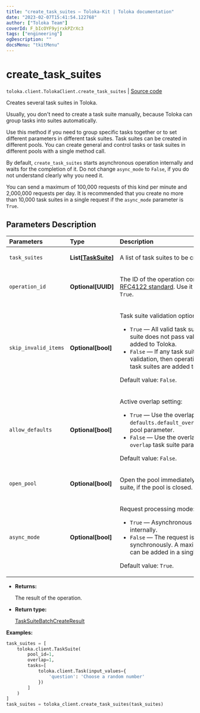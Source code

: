 ```yaml
---
title: "create_task_suites — Toloka-Kit | Toloka documentation"
date: "2023-02-07T15:41:54.122768"
author: ["Toloka Team"]
coverId: F_bIcOYF9yjrxkPZrXc3
tags: ["engineering"]
ogDescription: ""
docsMenu: "tkitMenu"
---
```


# create_task_suites
`toloka.client.TolokaClient.create_task_suites` | [Source code](https://github.com/Toloka/toloka-kit/blob/v1.1.3/src/client/__init__.py#L2492)

Creates several task suites in Toloka.

Usually, you don't need to create a task suite manually, because Toloka can group tasks into suites automatically.

Use this method if you need to group specific tasks together or to set different parameters in different task suites.
Task suites can be created in different pools. You can create general and control tasks or task suites in different pools with a single method call.

By default, `create_task_suites` starts asynchronous operation internally and waits for the completion of it. Do not
change `async_mode` to `False`, if you do not understand clearly why you need it.

You can send a maximum of 100,000 requests of this kind per minute and 2,000,000 requests per day.
It is recommended that you create no more than 10,000 task suites in a single request if the `async_mode` parameter is `True`.

## Parameters Description

| Parameters | Type | Description |
| :----------| :----| :-----------|
`task_suites`|**List\[[TaskSuite](/docs/toloka-kit/reference/toloka.client.task_suite.TaskSuite)\]**|<p>A list of task suites to be created.</p>
`operation_id`|**Optional\[UUID\]**|<p>The ID of the operation conforming to the [RFC4122 standard](https://tools.ietf.org/html/rfc4122). Use it if the `async_mode` is set to `True`.</p>
`skip_invalid_items`|**Optional\[bool\]**|<p>Task suite validation option:</p> <ul> <li>`True` — All valid task suites are added. If a task suite does not pass validation, then it is not added to Toloka.</li> <li>`False` — If any task suite does not pass validation, then operation is cancelled and no task suites are added to Toloka.</li> </ul> <p></p><p>Default value: `False`.</p>
`allow_defaults`|**Optional\[bool\]**|<p>Active overlap setting:</p> <ul> <li>`True` — Use the overlap that is set in the `defaults.default_overlap_for_new_task_suites` pool parameter.</li> <li>`False` — Use the overlap that is set in the `overlap` task suite parameter.</li> </ul> <p></p><p>Default value: `False`.</p>
`open_pool`|**Optional\[bool\]**|<p>Open the pool immediately after creating a task suite, if the pool is closed.</p>
`async_mode`|**Optional\[bool\]**|<p>Request processing mode:</p> <ul> <li>`True` — Asynchronous operation is started internally.</li> <li>`False` — The request is processed synchronously. A maximum of 5000 task suites can be added in a single request in this mode.</li> </ul> <p></p><p>Default value: `True`.</p>

* **Returns:**

  The result of the operation.

* **Return type:**

  [TaskSuiteBatchCreateResult](/docs/toloka-kit/reference/toloka.client.batch_create_results.TaskSuiteBatchCreateResult)

**Examples:**

```python
task_suites = [
    toloka.client.TaskSuite(
        pool_id=1,
        overlap=1,
        tasks=[
            toloka.client.Task(input_values={
                'question': 'Choose a random number'
            })
        ]
    )
]
task_suites = toloka_client.create_task_suites(task_suites)
```

